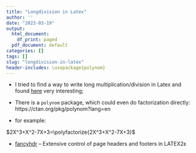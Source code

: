 ```yaml
---
title: "Longdivision in Latex"
author: ''
date: "2023-03-19"
output:
  html_document:
    df_print: paged
  pdf_document: default
categories: []
tags: []
slug: "longdivision-in-latex"
header-includes: \usepackage{polynom}
---
```


- I tried to find a way to write long multiplication/division in Latex and found [here](https://tex.stackexchange.com/questions/288084/latex-for-elementary-school-mathematics) very interesting;

- There is a `polynom` package, which could even do factorization directly: https://ctan.org/pkg/polynom?lang=en

- for example: 

$2X^3+X^2-7X+3=\polyfactorize{2X^3+X^2-7X+3}$

- [fancyhdr](https://ctan.org/pkg/fancyhdr) – Extensive control of page headers and footers in LATEX2ε

